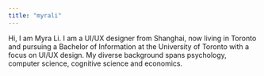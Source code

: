```yaml
---
title: "myrali"
---
```

Hi, I am Myra Li.
I am a UI/UX designer from Shanghai, now living in Toronto and pursuing a Bachelor of Information at the University of Toronto with a focus on UI/UX design. My diverse background spans psychology, computer science, cognitive science and economics.
